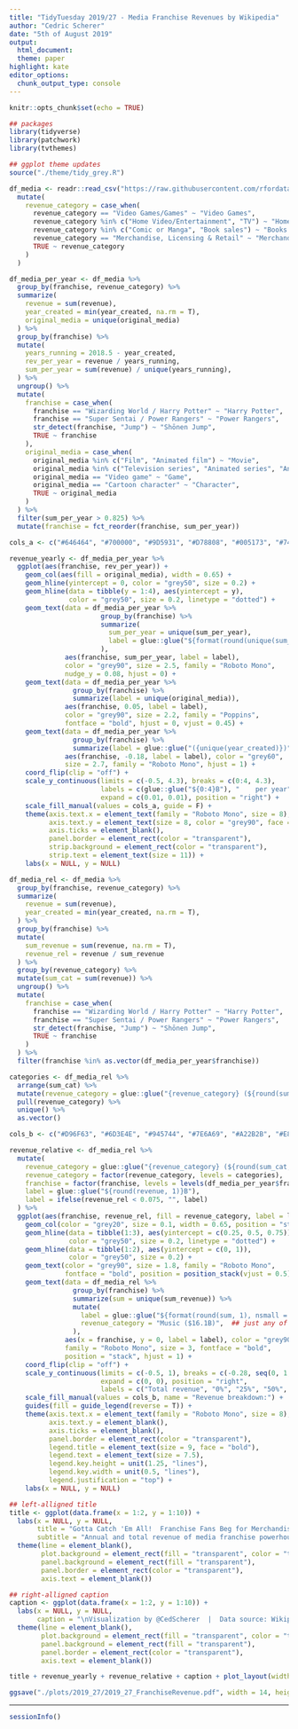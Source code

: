 ```yaml
---
title: "TidyTuesday 2019/27 - Media Franchise Revenues by Wikipedia"
author: "Cedric Scherer"
date: "5th of August 2019"
output:
  html_document:
  theme: paper
highlight: kate
editor_options:
  chunk_output_type: console
---
```

  
  ```r
knitr::opts_chunk$set(echo = TRUE)
```

```r
## packages
library(tidyverse)
library(patchwork)
library(tvthemes)

## ggplot theme updates
source("./theme/tidy_grey.R")
```

```r
df_media <- readr::read_csv("https://raw.githubusercontent.com/rfordatascience/tidytuesday/master/data/2019/2019-07-02/media_franchises.csv") %>% 
  mutate(
    revenue_category = case_when(
      revenue_category == "Video Games/Games" ~ "Video Games",
      revenue_category %in% c("Home Video/Entertainment", "TV") ~ "Home Entertainment",
      revenue_category %in% c("Comic or Manga", "Book sales") ~ "Books & Comics",
      revenue_category == "Merchandise, Licensing & Retail" ~ "Merchandise",
      TRUE ~ revenue_category
    )
  )
```

```r
df_media_per_year <- df_media %>% 
  group_by(franchise, revenue_category) %>% 
  summarize(
    revenue = sum(revenue),
    year_created = min(year_created, na.rm = T),
    original_media = unique(original_media)
  ) %>% 
  group_by(franchise) %>% 
  mutate(
    years_running = 2018.5 - year_created,
    rev_per_year = revenue / years_running,
    sum_per_year = sum(revenue) / unique(years_running),
  ) %>% 
  ungroup() %>% 
  mutate(
    franchise = case_when(
      franchise == "Wizarding World / Harry Potter" ~ "Harry Potter",
      franchise == "Super Sentai / Power Rangers" ~ "Power Rangers",
      str_detect(franchise, "Jump") ~ "Shōnen Jump",
      TRUE ~ franchise
    ),
    original_media = case_when(
      original_media %in% c("Film", "Animated film") ~ "Movie",
      original_media %in% c("Television series", "Animated series", "Anime") ~ "Series",
      original_media == "Video game" ~ "Game",
      original_media == "Cartoon character" ~ "Character",
      TRUE ~ original_media
    )
  ) %>% 
  filter(sum_per_year > 0.825) %>% 
  mutate(franchise = fct_reorder(franchise, sum_per_year))

cols_a <- c("#646464", "#700000", "#9D5931", "#D78808", "#005173", "#747940")

revenue_yearly <- df_media_per_year %>% 
  ggplot(aes(franchise, rev_per_year)) + 
    geom_col(aes(fill = original_media), width = 0.65) +
    geom_hline(yintercept = 0, color = "grey50", size = 0.2) +
    geom_hline(data = tibble(y = 1:4), aes(yintercept = y), 
               color = "grey50", size = 0.2, linetype = "dotted") +
    geom_text(data = df_media_per_year %>% 
                       group_by(franchise) %>% 
                       summarize(
                         sum_per_year = unique(sum_per_year),
                         label = glue::glue("${format(round(unique(sum_per_year), 2), nsmall = 2)}B")
                       ),
              aes(franchise, sum_per_year, label = label), 
              color = "grey90", size = 2.5, family = "Roboto Mono", 
              nudge_y = 0.08, hjust = 0) +
    geom_text(data = df_media_per_year %>% 
                group_by(franchise) %>% 
                summarize(label = unique(original_media)),
              aes(franchise, 0.05, label = label), 
              color = "grey90", size = 2.2, family = "Poppins", 
              fontface = "bold", hjust = 0, vjust = 0.45) +
    geom_text(data = df_media_per_year %>% 
                group_by(franchise) %>% 
                summarize(label = glue::glue("({unique(year_created)})")),
              aes(franchise, -0.18, label = label), color = "grey60", 
              size = 2.7, family = "Roboto Mono", hjust = 1) +
    coord_flip(clip = "off") +
    scale_y_continuous(limits = c(-0.5, 4.3), breaks = c(0:4, 4.3), 
                       labels = c(glue::glue("${0:4}B"), "    per year"), 
                       expand = c(0.01, 0.01), position = "right") + 
    scale_fill_manual(values = cols_a, guide = F) +
    theme(axis.text.x = element_text(family = "Roboto Mono", size = 8),
          axis.text.y = element_text(size = 8, color = "grey90", face = "bold"),
          axis.ticks = element_blank(),
          panel.border = element_rect(color = "transparent"),
          strip.background = element_rect(color = "transparent"),
          strip.text = element_text(size = 11)) +
    labs(x = NULL, y = NULL)
```


```r
df_media_rel <- df_media %>% 
  group_by(franchise, revenue_category) %>% 
  summarize(
    revenue = sum(revenue),
    year_created = min(year_created, na.rm = T),
  ) %>% 
  group_by(franchise) %>% 
  mutate(
    sum_revenue = sum(revenue, na.rm = T),
    revenue_rel = revenue / sum_revenue
  ) %>% 
  group_by(revenue_category) %>% 
  mutate(sum_cat = sum(revenue)) %>% 
  ungroup() %>% 
  mutate(
    franchise = case_when(
      franchise == "Wizarding World / Harry Potter" ~ "Harry Potter",
      franchise == "Super Sentai / Power Rangers" ~ "Power Rangers",
      str_detect(franchise, "Jump") ~ "Shōnen Jump",
      TRUE ~ franchise
    )
  ) %>% 
  filter(franchise %in% as.vector(df_media_per_year$franchise))

categories <- df_media_rel %>% 
  arrange(sum_cat) %>% 
  mutate(revenue_category = glue::glue("{revenue_category} (${round(sum_cat, 1)}B)")) %>% 
  pull(revenue_category) %>% 
  unique() %>% 
  as.vector()

cols_b <- c("#D96F63", "#6D3E4E", "#945744", "#7E6A69", "#A22B2B", "#E8B02A")

revenue_relative <- df_media_rel %>% 
  mutate(
    revenue_category = glue::glue("{revenue_category} (${round(sum_cat, 1)}B)"),
    revenue_category = factor(revenue_category, levels = categories),
    franchise = factor(franchise, levels = levels(df_media_per_year$franchise)),
    label = glue::glue("${round(revenue, 1)}B"),
    label = ifelse(revenue_rel < 0.075, "", label)
  ) %>% 
  ggplot(aes(franchise, revenue_rel, fill = revenue_category, label = label)) + 
    geom_col(color = "grey20", size = 0.1, width = 0.65, position = "stack") +
    geom_hline(data = tibble(1:3), aes(yintercept = c(0.25, 0.5, 0.75)), 
               color = "grey50", size = 0.2, linetype = "dotted") +
    geom_hline(data = tibble(1:2), aes(yintercept = c(0, 1)), 
               color = "grey50", size = 0.2) +
    geom_text(color = "grey90", size = 1.8, family = "Roboto Mono", 
              fontface = "bold", position = position_stack(vjust = 0.5)) +
    geom_text(data = df_media_rel %>% 
                group_by(franchise) %>% 
                summarize(sum = unique(sum_revenue)) %>% 
                mutate(
                  label = glue::glue("${format(round(sum, 1), nsmall = 1)}B         "),
                  revenue_category = "Music ($16.1B)",  ## just any of the existing to avoid new key in legend
                ), 
              aes(x = franchise, y = 0, label = label), color = "grey90", 
              family = "Roboto Mono", size = 3, fontface = "bold", 
              position = "stack", hjust = 1) +
    coord_flip(clip = "off") +
    scale_y_continuous(limits = c(-0.5, 1), breaks = c(-0.28, seq(0, 1, by = 0.25)), 
                       expand = c(0, 0), position = "right", 
                       labels = c("Total revenue", "0%", "25%", "50%", "75%", "100%")) + 
    scale_fill_manual(values = cols_b, name = "Revenue breakdown:") +
    guides(fill = guide_legend(reverse = T)) +
    theme(axis.text.x = element_text(family = "Roboto Mono", size = 8),
          axis.text.y = element_blank(),
          axis.ticks = element_blank(),
          panel.border = element_rect(color = "transparent"),
          legend.title = element_text(size = 9, face = "bold"),
          legend.text = element_text(size = 7.5),
          legend.key.height = unit(1.25, "lines"),
          legend.key.width = unit(0.5, "lines"),
          legend.justification = "top") +
    labs(x = NULL, y = NULL)
```

```r
## left-alligned title
title <- ggplot(data.frame(x = 1:2, y = 1:10)) +
  labs(x = NULL, y = NULL,
       title = "Gotta Catch 'Em All!  Franchise Fans Beg for Merchandise",
       subtitle = "Annual and total revenue of media franchise powerhouses and breakdown of revenues by category.\n") +
  theme(line = element_blank(),
        plot.background = element_rect(fill = "transparent", color = "transparent"),
        panel.background = element_rect(fill = "transparent"),
        panel.border = element_rect(color = "transparent"),
        axis.text = element_blank())
```

```r
## right-alligned caption
caption <- ggplot(data.frame(x = 1:2, y = 1:10)) +
  labs(x = NULL, y = NULL,
       caption = "\nVisualization by @CedScherer  |  Data source: Wikipedia") +
  theme(line = element_blank(),
        plot.background = element_rect(fill = "transparent", color = "transparent"),
        panel.background = element_rect(fill = "transparent"),
        panel.border = element_rect(color = "transparent"),
        axis.text = element_blank())
```

```r
title + revenue_yearly + revenue_relative + caption + plot_layout(widths = c(0, 1, 1, 0), nrow = 1)

ggsave("./plots/2019_27/2019_27_FranchiseRevenue.pdf", width = 14, height = 5.6, device = cairo_pdf)
```

***
  
```r
sessionInfo()
```
